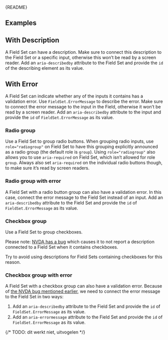 
<Meta of={FieldSetStories} />

<Markdown>{README}</Markdown>

<Primary />

<Controls />

## Examples

## With Description

A Field Set can have a description.
Make sure to connect this description to the Field Set or a specific input,
otherwise this won’t be read by a screen reader.
Add an `aria-describedby` attribute to the Field Set
and provide the `id` of the describing element as its value.

<Canvas of={FieldSetStories.WithDescription} />

## With Error

A Field Set can indicate whether any of the inputs it contains has a validation error.
Use `FieldSet.ErrorMessage` to describe the error.
Make sure to connect the error message to the input in the Field,
otherwise it won’t be read by a screen reader.
Add an `aria-describedby` attribute to the input and provide the `id` of `FieldSet.ErrorMessage` as its value.

<Canvas of={FieldSetStories.WithError} />

### Radio group

Use a Field Set to group radio buttons.
When grouping radio inputs, use `role="radiogroup"` on Field Set to have this grouping explicitly announced as a radio group (the default role is `group`).
Using `role="radiogroup"` also allows you to use `aria-required` on Field Set, which isn’t allowed for role `group`.
Always also set `aria-required` on the individual radio buttons though, to make sure it’s read by screen readers.

<Canvas of={FieldSetStories.RadioGroup} />

### Radio group with error

A Field Set with a radio button group can also have a validation error.
In this case, connect the error message to the Field Set instead of an input.
Add an `aria-describedby` attribute to the Field Set and provide the `id` of `FieldSet.ErrorMessage` as its value.

<Canvas of={FieldSetStories.RadioGroupWithError} />

### Checkbox group

Use a Field Set to group checkboxes.

Please note: [NVDA has a bug](https://github.com/nvaccess/nvda/issues/12718) which causes it to
not report a description connected to a Field Set when it contains checkboxes.

Try to avoid using descriptions for Field Sets containing checkboxes for this reason.

<Canvas of={FieldSetStories.CheckboxGroup} />

### Checkbox group with error

A Field Set with a checkbox group can also have a validation error.
Because of [the NVDA bug mentioned earlier](https://github.com/nvaccess/nvda/issues/12718), we need to connect the error message to the Field Set in two ways:

1. Add an `aria-describedby` attribute to the Field Set and provide the `id` of `FieldSet.ErrorMessage` as its value.
2. Add an `aria-errormessage` attribute to the Field Set and provide the `id` of `FieldSet.ErrorMessage` as its value.

{/* TODO: dit werkt niet, uitvogelen */}

<Canvas of={FieldSetStories.CheckboxGroupWithError} />
